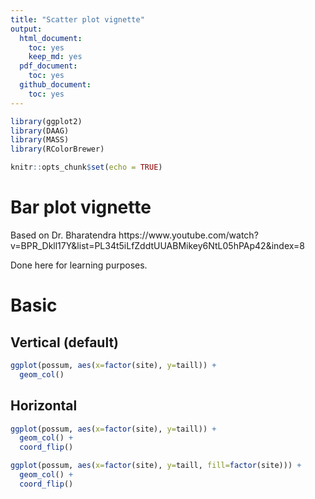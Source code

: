 ```yaml
---
title: "Scatter plot vignette"
output:
  html_document:
    toc: yes
    keep_md: yes
  pdf_document:
    toc: yes
  github_document:
    toc: yes
---
```


```r
library(ggplot2)
library(DAAG)
library(MASS)
library(RColorBrewer)

knitr::opts_chunk$set(echo = TRUE)
```


# Bar plot vignette

Based on Dr. Bharatendra https://www.youtube.com/watch?v=BPR_Dkll17Y&list=PL34t5iLfZddtUUABMikey6NtL05hPAp42&index=8 

Done here for learning purposes.

# Basic

## Vertical (default)

```r
ggplot(possum, aes(x=factor(site), y=taill)) +
  geom_col()
```

## Horizontal


```r
ggplot(possum, aes(x=factor(site), y=taill)) +
  geom_col() +
  coord_flip()
```



```r
ggplot(possum, aes(x=factor(site), y=taill, fill=factor(site))) +
  geom_col() +
  coord_flip()
```
